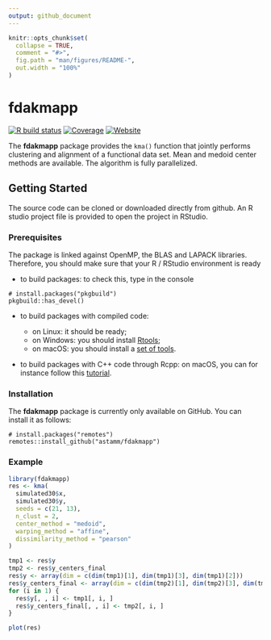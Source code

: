 ```yaml
---
output: github_document
---
```


<!-- README.md is generated from README.Rmd. Please edit that file -->

```r
knitr::opts_chunk$set(
  collapse = TRUE,
  comment = "#>",
  fig.path = "man/figures/README-",
  out.width = "100%"
)
```

# fdakmapp

<!-- badges: start -->
[![R build status](https://github.com/astamm/fdakmapp/workflows/R-CMD-check/badge.svg)](https://github.com/astamm/fdakmapp/actions)
[![Coverage](https://github.com/astamm/fdakmapp/workflows/test-coverage/badge.svg)](https://github.com/astamm/fdakmapp/actions)
[![Website](https://github.com/astamm/fdakmapp/workflows/pkgdown/badge.svg)](https://github.com/astamm/fdakmapp/actions)
<!-- badges: end -->

The **fdakmapp** package provides the `kma()` function that jointly performs clustering and alignment of a functional data set. Mean and medoid center methods are available. The algorithm is fully parallelized.

## Getting Started

The source code can be cloned or downloaded directly from github.
An R studio project file is provided to open the project in RStudio.

### Prerequisites

The package is linked against OpenMP, the BLAS and LAPACK libraries. Therefore, you should make sure that your R / RStudio environment is ready

- to build packages: to check this, type in the console
```
# install.packages("pkgbuild")
pkgbuild::has_devel()
```

- to build packages with compiled code: 

    - on Linux: it should be ready;
    - on Windows: you should install [Rtools](https://cloud.r-project.org/bin/windows/Rtools/);
    - on macOS: you should install a [set of tools](https://cloud.r-project.org/bin/macosx/tools/).

- to build packages with C++ code through Rcpp: on macOS, you can for instance follow this [tutorial](https://thecoatlessprofessor.com/programming/cpp/r-compiler-tools-for-rcpp-on-macos/).

### Installation

The **fdakmapp** package is currently only available on GitHub. You can install it as follows:
```
# install.packages("remotes")
remotes::install_github("astamm/fdakmapp")
```

### Example

```r
library(fdakmapp)
res <- kma(
  simulated30$x,
  simulated30$y,
  seeds = c(21, 13),
  n_clust = 2,
  center_method = "medoid",
  warping_method = "affine",
  dissimilarity_method = "pearson"
)

tmp1 <- res$y
tmp2 <- res$y_centers_final
res$y <- array(dim = c(dim(tmp1)[1], dim(tmp1)[3], dim(tmp1)[2]))
res$y_centers_final <- array(dim = c(dim(tmp2)[1], dim(tmp2)[3], dim(tmp2)[2]))
for (i in 1) {
  res$y[, , i] <- tmp1[, i, ]
  res$y_centers_final[, , i] <- tmp2[, i, ]
}

plot(res)
```
